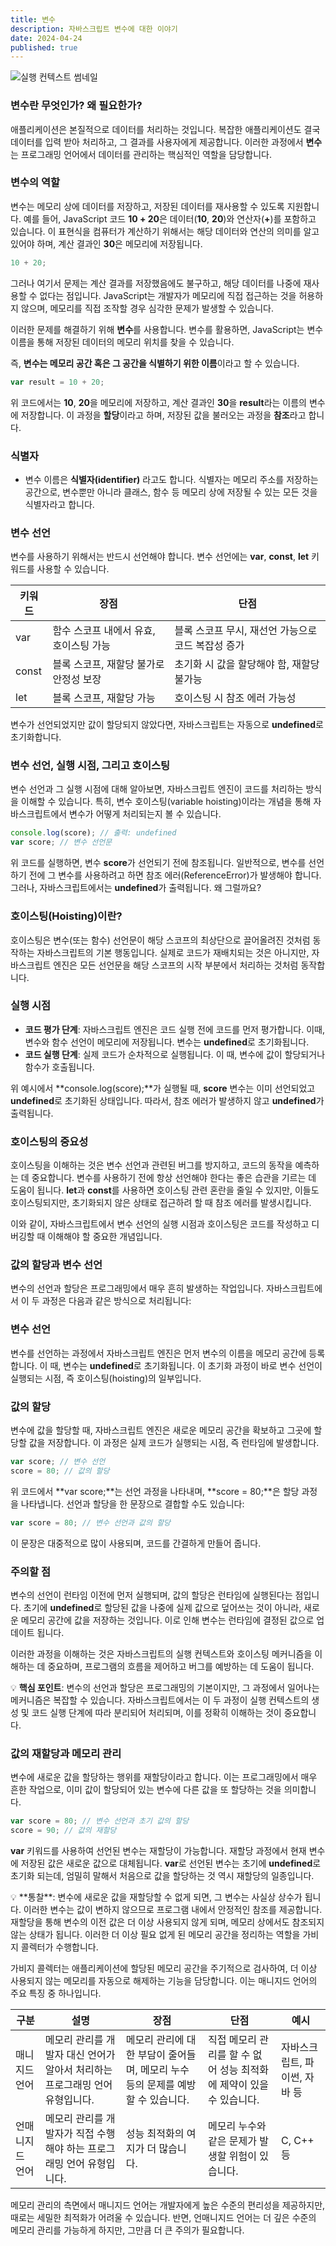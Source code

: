 ```yaml
---
title: 변수
description: 자바스크립트 변수에 대한 이야기
date: 2024-04-24
published: true
---
```


![실행 컨텍스트 썸네일](https://raw.githubusercontent.com/thdtjdgml415/next-blog/main/assets/img/variable.webp)

### **변수란 무엇인가? 왜 필요한가?**

애플리케이션은 본질적으로 데이터를 처리하는 것입니다. 복잡한 애플리케이션도 결국 데이터를 입력 받아 처리하고, 그 결과를 사용자에게 제공합니다. 이러한 과정에서 **변수**는 프로그래밍 언어에서 데이터를 관리하는 핵심적인 역할을 담당합니다.

### 변수의 역할

변수는 메모리 상에 데이터를 저장하고, 저장된 데이터를 재사용할 수 있도록 지원합니다. 예를 들어, JavaScript 코드 **10 + 20**은 데이터(**10**, **20**)와 연산자(**+**)를 포함하고 있습니다. 이 표현식을 컴퓨터가 계산하기 위해서는 해당 데이터와 연산의 의미를 알고 있어야 하며, 계산 결과인 **30**은 메모리에 저장됩니다.

```jsx showLineNumbers
10 + 20;
```

그러나 여기서 문제는 계산 결과를 저장했음에도 불구하고, 해당 데이터를 나중에 재사용할 수 없다는 점입니다. JavaScript는 개발자가 메모리에 직접 접근하는 것을 허용하지 않으며, 메모리를 직접 조작할 경우 심각한 문제가 발생할 수 있습니다.

이러한 문제를 해결하기 위해 **변수**를 사용합니다. 변수를 활용하면, JavaScript는 변수 이름을 통해 저장된 데이터의 메모리 위치를 찾을 수 있습니다.

즉, **변수는 메모리 공간 혹은 그 공간을 식별하기 위한 이름**이라고 할 수 있습니다.

```jsx showLineNumbers
var result = 10 + 20;
```

위 코드에서는 **10**, **20**을 메모리에 저장하고, 계산 결과인 **30**을 **result**라는 이름의 변수에 저장합니다. 이 과정을 **할당**이라고 하며, 저장된 값을 불러오는 과정을 **참조**라고 합니다.

### **식별자**

- 변수 이름은 **식별자&#40;identifier&#41;** 라고도 합니다. 식별자는 메모리 주소를 저장하는 공간으로, 변수뿐만 아니라 클래스, 함수 등 메모리 상에 저장될 수 있는 모든 것을 식별자라고 합니다.

### **변수 선언**

변수를 사용하기 위해서는 반드시 선언해야 합니다. 변수 선언에는 **var**, **const**, **let** 키워드를 사용할 수 있습니다.

| 키워드 | 장점                                   | 단점                                               |
| ------ | -------------------------------------- | -------------------------------------------------- |
| var    | 함수 스코프 내에서 유효, 호이스팅 가능 | 블록 스코프 무시, 재선언 가능으로 코드 복잡성 증가 |
| const  | 블록 스코프, 재할당 불가로 안정성 보장 | 초기화 시 값을 할당해야 함, 재할당 불가능          |
| let    | 블록 스코프, 재할당 가능               | 호이스팅 시 참조 에러 가능성                       |

변수가 선언되었지만 값이 할당되지 않았다면, 자바스크립트는 자동으로 **undefined**로 초기화합니다.

### **변수 선언, 실행 시점, 그리고 호이스팅**

변수 선언과 그 실행 시점에 대해 알아보면, 자바스크립트 엔진이 코드를 처리하는 방식을 이해할 수 있습니다. 특히, 변수 호이스팅(variable hoisting)이라는 개념을 통해 자바스크립트에서 변수가 어떻게 처리되는지 볼 수 있습니다.

```jsx showLineNumbers
console.log(score); // 출력: undefined
var score; // 변수 선언문
```

위 코드를 실행하면, 변수 **score**가 선언되기 전에 참조됩니다. 일반적으로, 변수를 선언하기 전에 그 변수를 사용하려고 하면 참조 에러(ReferenceError)가 발생해야 합니다. 그러나, 자바스크립트에서는 **undefined**가 출력됩니다. 왜 그럴까요?

### 호이스팅(Hoisting)이란?

호이스팅은 변수(또는 함수) 선언문이 해당 스코프의 최상단으로 끌어올려진 것처럼 동작하는 자바스크립트의 기본 행동입니다. 실제로 코드가 재배치되는 것은 아니지만, 자바스크립트 엔진은 모든 선언문을 해당 스코프의 시작 부분에서 처리하는 것처럼 동작합니다.

### 실행 시점

- **코드 평가 단계**: 자바스크립트 엔진은 코드 실행 전에 코드를 먼저 평가합니다. 이때, 변수와 함수 선언이 메모리에 저장됩니다. 변수는 **undefined**로 초기화됩니다.
- **코드 실행 단계**: 실제 코드가 순차적으로 실행됩니다. 이 때, 변수에 값이 할당되거나 함수가 호출됩니다.

위 예시에서 **console.log(score);**가 실행될 때, **score** 변수는 이미 선언되었고 **undefined**로 초기화된 상태입니다. 따라서, 참조 에러가 발생하지 않고 **undefined**가 출력됩니다.

### 호이스팅의 중요성

호이스팅을 이해하는 것은 변수 선언과 관련된 버그를 방지하고, 코드의 동작을 예측하는 데 중요합니다. 변수를 사용하기 전에 항상 선언해야 한다는 좋은 습관을 기르는 데 도움이 됩니다. **let**과 **const**를 사용하면 호이스팅 관련 혼란을 줄일 수 있지만, 이들도 호이스팅되지만, 초기화되지 않은 상태로 접근하려 할 때 참조 에러를 발생시킵니다.

이와 같이, 자바스크립트에서 변수 선언의 실행 시점과 호이스팅은 코드를 작성하고 디버깅할 때 이해해야 할 중요한 개념입니다.

### **값의 할당과 변수 선언**

변수의 선언과 할당은 프로그래밍에서 매우 흔히 발생하는 작업입니다. 자바스크립트에서 이 두 과정은 다음과 같은 방식으로 처리됩니다:

### 변수 선언

변수를 선언하는 과정에서 자바스크립트 엔진은 먼저 변수의 이름을 메모리 공간에 등록합니다. 이 때, 변수는 **undefined**로 초기화됩니다. 이 초기화 과정이 바로 변수 선언이 실행되는 시점, 즉 호이스팅(hoisting)의 일부입니다.

### 값의 할당

변수에 값을 할당할 때, 자바스크립트 엔진은 새로운 메모리 공간을 확보하고 그곳에 할당할 값을 저장합니다. 이 과정은 실제 코드가 실행되는 시점, 즉 런타임에 발생합니다.

```jsx showLineNumbers
var score; // 변수 선언
score = 80; // 값의 할당
```

위 코드에서 **var score;**는 선언 과정을 나타내며, **score = 80;**은 할당 과정을 나타냅니다. 선언과 할당을 한 문장으로 결합할 수도 있습니다:

```jsx showLineNumbers
var score = 80; // 변수 선언과 값의 할당
```

이 문장은 대중적으로 많이 사용되며, 코드를 간결하게 만들어 줍니다.

### 주의할 점

변수의 선언이 런타임 이전에 먼저 실행되며, 값의 할당은 런타임에 실행된다는 점입니다. 초기에 **undefined**로 할당된 값을 나중에 실제 값으로 덮어쓰는 것이 아니라, 새로운 메모리 공간에 값을 저장하는 것입니다. 이로 인해 변수는 런타임에 결정된 값으로 업데이트 됩니다.

이러한 과정을 이해하는 것은 자바스크립트의 실행 컨텍스트와 호이스팅 메커니즘을 이해하는 데 중요하며, 프로그램의 흐름을 제어하고 버그를 예방하는 데 도움이 됩니다.

💡 **핵심 포인트**: 변수의 선언과 할당은 프로그래밍의 기본이지만, 그 과정에서 일어나는 메커니즘은 복잡할 수 있습니다. 자바스크립트에서는 이 두 과정이 실행 컨텍스트의 생성 및 코드 실행 단계에 따라 분리되어 처리되며, 이를 정확히 이해하는 것이 중요합니다.

### **값의 재할당과 메모리 관리**

변수에 새로운 값을 할당하는 행위를 재할당이라고 합니다. 이는 프로그래밍에서 매우 흔한 작업으로, 이미 값이 할당되어 있는 변수에 다른 값을 또 할당하는 것을 의미합니다.

```jsx showLineNumbers
var score = 80; // 변수 선언과 초기 값의 할당
score = 90; // 값의 재할당
```

**var** 키워드를 사용하여 선언된 변수는 재할당이 가능합니다. 재할당 과정에서 현재 변수에 저장된 값은 새로운 값으로 대체됩니다. **var**로 선언된 변수는 초기에 **undefined**로 초기화 되는데, 엄밀히 말해서 처음으로 값을 할당하는 것 역시 재할당의 일종입니다.

<aside>
  💡 **통찰**: 변수에 새로운 값을 재할당할 수 없게 되면, 그 변수는 사실상 상수가
  됩니다. 이러한 변수는 값이 변하지 않으므로 프로그램 내에서 안정적인 참조를
  제공합니다.
</aside>
재할당을 통해 변수의 이전 값은 더 이상 사용되지 않게 되며, 메모리 상에서도 참조되지
않는 상태가 됩니다. 이러한 더 이상 필요 없게 된 메모리 공간을 정리하는 역할을 가비지
콜렉터가 수행합니다.

가비지 콜렉터는 애플리케이션에 할당된 메모리 공간을 주기적으로 검사하여, 더 이상 사용되지 않는 메모리를 자동으로 해제하는 기능을 담당합니다. 이는 매니지드 언어의 주요 특징 중 하나입니다.

| 구분            | 설명                                                                         | 장점                                                                            | 단점                                                                 | 예시                          |
| --------------- | ---------------------------------------------------------------------------- | ------------------------------------------------------------------------------- | -------------------------------------------------------------------- | ----------------------------- |
| 매니지드 언어   | 메모리 관리를 개발자 대신 언어가 알아서 처리하는 프로그래밍 언어 유형입니다. | 메모리 관리에 대한 부담이 줄어들며, 메모리 누수 등의 문제를 예방할 수 있습니다. | 직접 메모리 관리를 할 수 없어 성능 최적화에 제약이 있을 수 있습니다. | 자바스크립트, 파이썬, 자바 등 |
| 언매니지드 언어 | 메모리 관리를 개발자가 직접 수행해야 하는 프로그래밍 언어 유형입니다.        | 성능 최적화의 여지가 더 많습니다.                                               | 메모리 누수와 같은 문제가 발생할 위험이 있습니다.                    | C, C++ 등                     |

메모리 관리의 측면에서 매니지드 언어는 개발자에게 높은 수준의 편리성을 제공하지만, 때로는 세밀한 최적화가 어려울 수 있습니다. 반면, 언매니지드 언어는 더 깊은 수준의 메모리 관리를 가능하게 하지만, 그만큼 더 큰 주의가 필요합니다.
